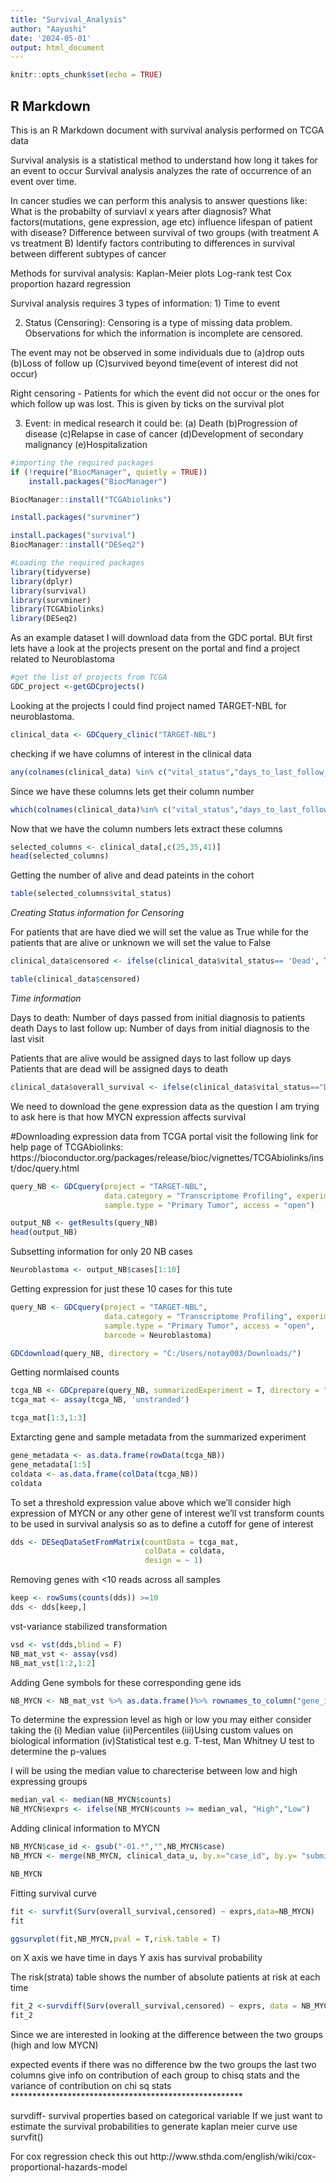 ```yaml
---
title: "Survival_Analysis"
author: "Aayushi"
date: '2024-05-01'
output: html_document
---
```


```r
knitr::opts_chunk$set(echo = TRUE)
```

## R Markdown

This is an R Markdown document with survival analysis performed on TCGA data 

Survival analysis is a statistical method to understand how long it takes for an event to occur
Survival analysis analyzes the rate of occurrence of an event over time.

In cancer studies we can perform this analysis to answer questions like: 
What is the probabilty of surviavl x years after diagnosis?
What factors(mutations, gene expression, age etc) influence lifespan of patient with disease?
Difference between survival of two groups (with treatment A vs treatment B)
Identify factors contributing to differences in survival between different subtypes of cancer 

Methods for survival analysis:
Kaplan-Meier plots
Log-rank test
Cox proportion hazard regression


Survival analysis requires 3 types of information: 
1) Time to event

2) Status (Censoring): 
Censoring is a type of missing data problem. Observations for which the information is incomplete are censored.

The event may not be observed in some individuals due to (a)drop outs (b)Loss of follow up (C)survived beyond time(event of interest did not occur)

Right censoring - Patients for which the event did not occur or the ones for which follow up was lost. This is given by ticks on the survival plot 

3) Event: in medical research it could be:
          (a) Death 
          (b)Progression of disease 
          (c)Relapse in case of cancer
          (d)Development of secondary malignancy 
          (e)Hospitalization 

```r
#importing the required packages 
if (!require("BiocManager", quietly = TRUE))
    install.packages("BiocManager")

BiocManager::install("TCGAbiolinks")
```

```r
install.packages("survminer")
```
```r
install.packages("survival")
BiocManager::install("DESeq2")
```

```r
#Loading the required packages 
library(tidyverse)
library(dplyr)
library(survival)
library(survminer)
library(TCGAbiolinks)
library(DESeq2)
```

As an example dataset I will download data from the GDC portal. BUt first lets have a look at the projects present on the portal and find a project related to Neuroblastoma  
```r
#get the list of projects from TCGA
GDC_project <-getGDCprojects()
```

Looking at the projects I could find project named TARGET-NBL for neuroblastoma.  

```r
clinical_data <- GDCquery_clinic("TARGET-NBL")
```

checking if we have columns of interest in the clinical data 
```r
any(colnames(clinical_data) %in% c("vital_status","days_to_last_follow_up","days_to_death"))
```
Since we have these columns lets get their column number
```r
which(colnames(clinical_data)%in% c("vital_status","days_to_last_follow_up","days_to_death"))
```
Now that we have the column numbers lets extract these columns
```r
selected_columns <- clinical_data[,c(25,35,41)]
head(selected_columns)
```

Getting the number of alive and dead pateints in the cohort
```r
table(selected_columns$vital_status)
```
*Creating Status information for Censoring*

For patients that are have died we will set the value as True 
while for the patients that are alive or unknown we will set the value to False 

```r
clinical_data$censored <- ifelse(clinical_data$vital_status== 'Dead', TRUE, FALSE)

table(clinical_data$censored)
```
*Time information*

Days to death: Number of days passed from initial diagnosis to patients death 
Days to last follow up: Number of days from initial diagnosis to the last visit 

Patients that are alive would be assigned days to last follow up days 
Patients that are dead will be assigned days to death 

```r
clinical_data$overall_survival <- ifelse(clinical_data$vital_status=="Dead",clinical_data$days_to_death,clinical_data$days_to_last_follow_up)
```

We need to download the gene expression data as the question I am trying to ask here is that how MYCN expression affects survival 

#Downloading expression data from TCGA portal 
visit the following link for help page of TCGAbiolinks: https://bioconductor.org/packages/release/bioc/vignettes/TCGAbiolinks/inst/doc/query.html 

```r
query_NB <- GDCquery(project = "TARGET-NBL",
                     data.category = "Transcriptome Profiling", experimental.strategy = "RNA-Seq", workflow.type = "STAR - Counts", data.type = "Gene Expression Quantification",
                     sample.type = "Primary Tumor", access = "open")

output_NB <- getResults(query_NB)
head(output_NB)
```

Subsetting information for only 20 NB cases 

```r
Neuroblastoma <- output_NB$cases[1:10]
```

Getting expression for just these 10 cases for this tute

```r
query_NB <- GDCquery(project = "TARGET-NBL",
                     data.category = "Transcriptome Profiling", experimental.strategy = "RNA-Seq", workflow.type = "STAR - Counts", data.type = "Gene Expression Quantification",
                     sample.type = "Primary Tumor", access = "open",
                     barcode = Neuroblastoma)

GDCdownload(query_NB, directory = "C:/Users/notay003/Downloads/")
```

Getting normlaised counts
```r
tcga_NB <- GDCprepare(query_NB, summarizedExperiment = T, directory = "C:/Users/notay003/Downloads/")
tcga_mat <- assay(tcga_NB, 'unstranded')
```

```r
tcga_mat[1:3,1:3]
```
Extarcting gene and sample metadata from the summarized experiment 

```r
gene_metadata <- as.data.frame(rowData(tcga_NB))
gene_metadata[1:5]
coldata <- as.data.frame(colData(tcga_NB))
coldata
```

To set a threshold expression value above which we'll consider high expression of MYCN or any other gene of interest we'll vst transform counts to be used in survival analysis so as to define a cutoff for gene of interest 

```r
dds <- DESeqDataSetFromMatrix(countData = tcga_mat,
                              colData = coldata,
                              design = ~ 1)
```

Removing genes with <10 reads across all samples

```r
keep <- rowSums(counts(dds)) >=10
dds <- dds[keep,]
```

vst-variance stabilized transformation 
```r
vsd <- vst(dds,blind = F)
NB_mat_vst <- assay(vsd)
NB_mat_vst[1:2,1:2]
```
Adding Gene symbols for these corresponding gene ids 
```r
NB_MYCN <- NB_mat_vst %>% as.data.frame()%>% rownames_to_column("gene_id")%>%gather(key = 'case', value='counts', -gene_id) %>% left_join(.,gene_metadata, by='gene_id') %>% filter(gene_name == "MYCN") 
```

To determine the expression level as high or low you may either consider taking the 
(i) Median value
(ii)Percentiles 
(iii)Using custom values on biological information
(iv)Statistical test e.g. T-test, Man Whitney U test to determine the p-values

I will be using the median value to charecterise between low and high expressing groups
```r
median_val <- median(NB_MYCN$counts)
NB_MYCN$exprs <- ifelse(NB_MYCN$counts >= median_val, "High","Low")
```

Adding clinical information to MYCN

```r
NB_MYCN$case_id <- gsub("-01.*","",NB_MYCN$case)
NB_MYCN <- merge(NB_MYCN, clinical_data_u, by.x="case_id", by.y= "submitter_id")

NB_MYCN
```

Fitting survival curve 

```r
fit <- survfit(Surv(overall_survival,censored) ~ exprs,data=NB_MYCN)
fit
```
```r
ggsurvplot(fit,NB_MYCN,pval = T,risk.table = T)
```

on X axis we have time in days 
Y axis has survival probability 

The risk(strata) table shows the number of absolute patients at risk at each time 


```r
fit_2 <-survdiff(Surv(overall_survival,censored) ~ exprs, data = NB_MYCN)
fit_2
```
Since we are interested in looking at the difference between the two groups (high and low MYCN)

expected events if there was no difference bw the two groups the last two columns give info on contribution of each group to chisq stats and the variance of contribution on chi sq stats
*****************************************************


survdiff- survival properties based on categorical variable 
If we just want to estimate the survival probabilities to generate kaplan meier curve use survfit()

For cox regression check this out
http://www.sthda.com/english/wiki/cox-proportional-hazards-model 

